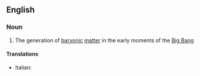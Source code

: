 ==English==

===Noun===
{{wikipedia}}
{{en-noun|-}}

# {{physics|astronomy}} The generation of [[baryonic]] [[matter]] in the early moments of the [[Big Bang]]

====Translations====
{{trans-top|generation of baryonic matter}}
* Italian: {{t-|it|bariogenesi|f}}
{{trans-mid}}
{{trans-bottom}}